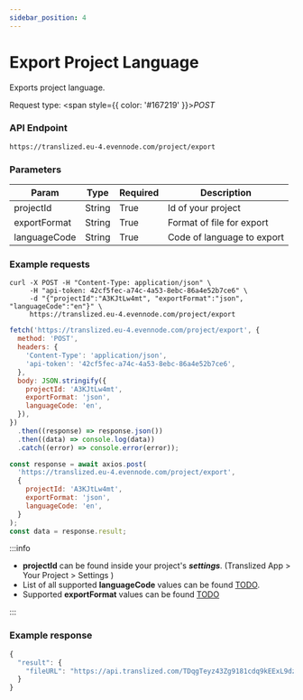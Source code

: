 ```yaml
---
sidebar_position: 4
---
```



# Export Project Language

Exports project language.

Request type: <span style={{ color: '#167219' }}>_POST_</span>

### API Endpoint

```url
https://translized.eu-4.evennode.com/project/export
```

### Parameters

| Param        | Type   | Required | Description                |
| ------------ | ------ | -------- | -------------------------- |
| projectId    | String | True     | Id of your project         |
| exportFormat | String | True     | Format of file for export  |
| languageCode | String | True     | Code of language to export |

### Example requests

<Tabs className="api-tabs">
<TabItem value="cURL" label="cURL">

```curl
curl -X POST -H "Content-Type: application/json" \
     -H "api-token: 42cf5fec-a74c-4a53-8ebc-86a4e52b7ce6" \
     -d "{"projectId":"A3KJtLw4mt", "exportFormat":"json", "languageCode":"en"}" \
     https://translized.eu-4.evennode.com/project/export
```

</TabItem>
<TabItem value="js-fetch" label="Javascript Fetch">

```js
fetch('https://translized.eu-4.evennode.com/project/export', {
  method: 'POST',
  headers: {
    'Content-Type': 'application/json',
    'api-token': '42cf5fec-a74c-4a53-8ebc-86a4e52b7ce6',
  },
  body: JSON.stringify({
    projectId: 'A3KJtLw4mt',
    exportFormat: 'json',
    languageCode: 'en',
  }),
})
  .then((response) => response.json())
  .then((data) => console.log(data))
  .catch((error) => console.error(error));
```

</TabItem>
<TabItem value="js-axios" label="Javascript Axios">

```js
const response = await axios.post(
  'https://translized.eu-4.evennode.com/project/export',
  {
    projectId: 'A3KJtLw4mt',
    exportFormat: 'json',
    languageCode: 'en',
  }
);
const data = response.result;
```

</TabItem>
</Tabs>

:::info

- **projectId** can be found inside your project's **_settings_**. (Translized App > Your Project > Settings )
- List of all supported **languageCode** values can be found [TODO](#).
- Supported **exportFormat** values can be found [TODO](#)

:::

### Example response

```js
{
  "result": {
    "fileURL": "https://api.translized.com/TDqgTeyz43Zg9181cdq9kEExL9dzJwTWXD8WjlOK/dad04a1a3910b43d54260b02f4e229c3_exportFile.json"
  }
}
```
